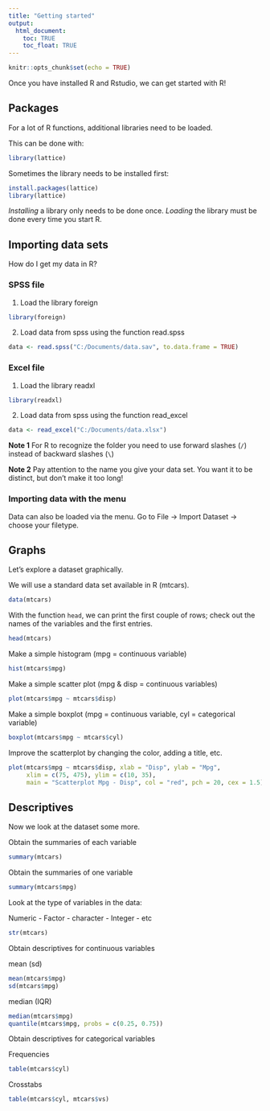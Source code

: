 ```yaml
---
title: "Getting started"
output: 
  html_document:
    toc: TRUE
    toc_float: TRUE
---
```


```r
knitr::opts_chunk$set(echo = TRUE)
```
Once you have installed R and Rstudio, we can get started with R!

## Packages

For a lot of R functions, additional libraries need to be loaded.

This can be done with:

```r
library(lattice)
```

Sometimes the library needs to be installed first:

```r
install.packages(lattice)
library(lattice)
```

*Installing* a library only needs to be done once. *Loading* the library must be done every time you start R. 



## Importing data sets

How do I get my data in R?

### SPSS file

1) Load the library foreign
```r
library(foreign)
```

2) Load data from spss using the function read.spss
```r
data <- read.spss("C:/Documents/data.sav", to.data.frame = TRUE)
```

### Excel file

1) Load the library readxl
```r
library(readxl)
```

2) Load data from spss using the function read_excel
```r
data <- read_excel("C:/Documents/data.xlsx")
```


**Note 1** For R to recognize the folder you need to use forward slashes (`/`) instead of backward slashes (`\`)

**Note 2** Pay attention to the name you give your data set. You want it to be distinct, but don't make it too long!


### Importing data with the menu
Data can also be loaded via the menu. Go to File -> Import Dataset -> choose your filetype.



## Graphs
Let's explore a dataset graphically.

We will use a standard data set available in R (mtcars).
```r
data(mtcars)
```

With the function `head`, we can print the first couple of rows; check out the names of the variables and the first entries.

```r
head(mtcars)
```

Make a simple histogram (mpg = continuous variable)

```r
hist(mtcars$mpg)
```

Make a simple scatter plot (mpg & disp = continuous variables)
```r
plot(mtcars$mpg ~ mtcars$disp)
```

Make a simple boxplot (mpg = continuous variable, cyl = categorical variable)
```r
boxplot(mtcars$mpg ~ mtcars$cyl)
```


Improve the scatterplot by changing the color, adding a title, etc. 

```r
plot(mtcars$mpg ~ mtcars$disp, xlab = "Disp", ylab = "Mpg", 
     xlim = c(75, 475), ylim = c(10, 35),
     main = "Scatterplot Mpg - Disp", col = "red", pch = 20, cex = 1.5)
```



## Descriptives

Now we look at the dataset some more.

Obtain the summaries of each variable
```r
summary(mtcars)
```

Obtain the summaries of one variable
```r
summary(mtcars$mpg)
```

Look at the type of variables in the data:

Numeric - Factor - character - Integer - etc

```r
str(mtcars)
```

Obtain descriptives for continuous variables

mean (sd)
```r
mean(mtcars$mpg)
sd(mtcars$mpg)
```

median (IQR)
```r
median(mtcars$mpg)
quantile(mtcars$mpg, probs = c(0.25, 0.75))
```


Obtain descriptives for categorical variables

Frequencies
```r
table(mtcars$cyl)
```

Crosstabs
```r
table(mtcars$cyl, mtcars$vs)
```